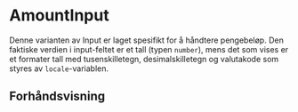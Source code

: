 
<Meta of={AmountInputStories} />

# AmountInput

Denne varianten av Input er laget spesifikt for å håndtere pengebeløp. Den faktiske verdien i input-feltet er et tall (typen `number`), mens det som vises er et formater tall med tusenskilletegn, desimalskilletegn og valutakode som styres av `locale`-variablen.

## Forhåndsvisning

<Canvas of={AmountInputStories.Standard} />
<Controls of={AmountInputStories.Standard} />
